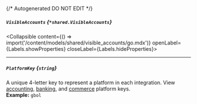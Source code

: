 {/* Autogenerated DO NOT EDIT  */}

##### `VisibleAccounts` *{`*shared.VisibleAccounts`}*
<Collapsible content={() => import('/content/models/shared/visible_accounts/go.mdx')} openLabel={Labels.showProperties} closeLabel={Labels.hideProperties}>
</Collapsible>

---
##### `PlatformKey` *{`string`}*
A unique 4\-letter key to represent a platform in each integration. View [accounting](https://docs.codat.io/integrations/accounting/overview\#platform\-keys), [banking](https://docs.codat.io/integrations/banking/overview\#platform\-keys), and [commerce](https://docs.codat.io/integrations/commerce/overview\#platform\-keys) platform keys.
<br/>
**Example:** `gbol`


